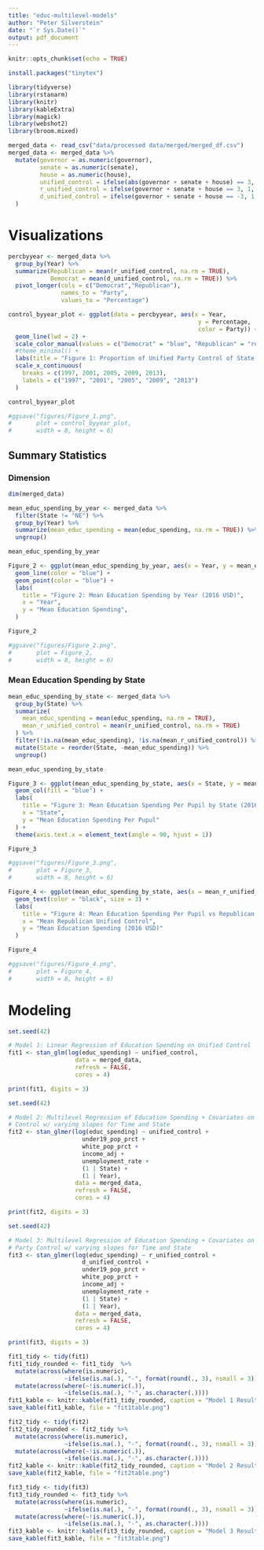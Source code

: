 ```yaml
---
title: "educ-multilevel-models"
author: "Peter Silverstein"
date: "`r Sys.Date()`"
output: pdf_document
---
```


```r
knitr::opts_chunk$set(echo = TRUE)
```

```r
install.packages("tinytex")
```


```r
library(tidyverse)
library(rstanarm)
library(knitr)
library(kableExtra)
library(magick)
library(webshot2)
library(broom.mixed)
```



```r
merged_data <- read_csv("data/processed data/merged/merged_df.csv")
merged_data <- merged_data %>%
  mutate(governor = as.numeric(governor),
         senate = as.numeric(senate),
         house = as.numeric(house),
         unified_control = ifelse(abs(governor + senate + house) == 3, 1, 0),
         r_unified_control = ifelse(governor + senate + house == 3, 1, 0),
         d_unified_control = ifelse(governor + senate + house == -3, 1, 0)
  )
```

# Visualizations
```r
percbyyear <- merged_data %>%
  group_by(Year) %>%
  summarize(Republican = mean(r_unified_control, na.rm = TRUE),
            Democrat = mean(d_unified_control, na.rm = TRUE)) %>%
  pivot_longer(cols = c("Democrat","Republican"),
               names_to = "Party",
               values_to = "Percentage")

control_byyear_plot <- ggplot(data = percbyyear, aes(x = Year, 
                                                      y = Percentage,
                                                      color = Party)) + 
  geom_line(lwd = 2) + 
  scale_color_manual(values = c("Democrat" = "blue", "Republican" = "red")) + 
  #theme_minimal() + 
  labs(title = "Figure 1: Proportion of Unified Party Control of State Government Per year") + 
  scale_x_continuous(
    breaks = c(1997, 2001, 2005, 2009, 2013), 
    labels = c("1997", "2001", "2005", "2009", "2013")
  )

control_byyear_plot
```

```r

#ggsave("figures/Figure_1.png", 
#       plot = control_byyear_plot, 
#       width = 8, height = 6)

```


## Summary Statistics

### Dimension
```r
dim(merged_data)
```


```r
mean_educ_spending_by_year <- merged_data %>%
  filter(State != "NE") %>%          
  group_by(Year) %>%
  summarize(mean_educ_spending = mean(educ_spending, na.rm = TRUE)) %>%
  ungroup()

mean_educ_spending_by_year
```

```r

Figure_2 <- ggplot(mean_educ_spending_by_year, aes(x = Year, y = mean_educ_spending)) +
  geom_line(color = "blue") +
  geom_point(color = "blue") +
  labs(
    title = "Figure 2: Mean Education Spending by Year (2016 USD)",
    x = "Year",
    y = "Mean Education Spending",
  )

Figure_2

```

```r

#ggsave("figures/Figure_2.png", 
#       plot = Figure_2, 
#       width = 8, height = 6)

```


### Mean Education Spending by State 

```r

mean_educ_spending_by_state <- merged_data %>%
  group_by(State) %>%
  summarize(
    mean_educ_spending = mean(educ_spending, na.rm = TRUE),
    mean_r_unified_control = mean(r_unified_control, na.rm = TRUE)
  ) %>%
  filter(!is.na(mean_educ_spending), !is.na(mean_r_unified_control)) %>%
  mutate(State = reorder(State, -mean_educ_spending)) %>%  
  ungroup()

mean_educ_spending_by_state

```

```r
Figure_3 <- ggplot(mean_educ_spending_by_state, aes(x = State, y = mean_educ_spending)) +
  geom_col(fill = "blue") +
  labs(
    title = "Figure 3: Mean Education Spending Per Pupil by State (2016 USD) ",
    x = "State",
    y = "Mean Education Spending Per Pupul"
  ) +
  theme(axis.text.x = element_text(angle = 90, hjust = 1))

Figure_3

```

```r
#ggsave("figures/Figure_3.png", 
#       plot = Figure_3, 
#       width = 8, height = 6)

```


```r

Figure_4 <- ggplot(mean_educ_spending_by_state, aes(x = mean_r_unified_control, y = mean_educ_spending, label = State)) +
  geom_text(color = "black", size = 3) +
  labs(
    title = "Figure 4: Mean Education Spending Per Pupil vs Republican Unified Control by State",
    x = "Mean Republican Unified Control",
    y = "Mean Education Spending (2016 USD)"
  )

Figure_4

```

```r

#ggsave("figures/Figure_4.png", 
#       plot = Figure_4, 
#       width = 8, height = 6)

```



# Modeling

```r
set.seed(42)

# Model 1: Linear Regression of Education Spending on Unified Control
fit1 <- stan_glm(log(educ_spending) ~ unified_control,
                   data = merged_data,
                   refresh = FALSE,
                   cores = 4)

print(fit1, digits = 3)
```



```r
set.seed(42)

# Model 2: Multilevel Regression of Education Spending + Covariates on Unified 
# Control w/ varying slopes for Time and State
fit2 <- stan_glmer(log(educ_spending) ~ unified_control +
                     under19_pop_prct + 
                     white_pop_prct + 
                     income_adj + 
                     unemployment_rate + 
                     (1 | State) + 
                     (1 | Year),
                   data = merged_data,
                   refresh = FALSE,
                   cores = 4)

print(fit2, digits = 3)
```

```r
set.seed(42)

# Model 3: Multilevel Regression of Education Spending + Covariates on Unified 
# Party Control w/ varying slopes for Time and State
fit3 <- stan_glmer(log(educ_spending) ~ r_unified_control + 
                     d_unified_control + 
                     under19_pop_prct + 
                     white_pop_prct + 
                     income_adj + 
                     unemployment_rate + 
                     (1 | State) + 
                     (1 | Year),
                   data = merged_data,
                   refresh = FALSE,
                   cores = 4)

print(fit3, digits = 3)
```

```r

fit1_tidy <- tidy(fit1)
fit1_tidy_rounded <- fit1_tidy  %>%
  mutate(across(where(is.numeric),
                ~ifelse(is.na(.), "-", format(round(., 3), nsmall = 3)))) %>%
  mutate(across(where(~!is.numeric(.)),
                ~ifelse(is.na(.), "-", as.character(.))))
fit1_kable <- knitr::kable(fit1_tidy_rounded, caption = "Model 1 Results") %>% kable_classic()
save_kable(fit1_kable, file = "fit1table.png")

fit2_tidy <- tidy(fit2)
fit2_tidy_rounded <- fit2_tidy %>%
  mutate(across(where(is.numeric),
                ~ifelse(is.na(.), "-", format(round(., 3), nsmall = 3)))) %>%
  mutate(across(where(~!is.numeric(.)),
                ~ifelse(is.na(.), "-", as.character(.))))
fit2_kable <- knitr::kable(fit2_tidy_rounded, caption = "Model 2 Results") %>% kable_classic()
save_kable(fit2_kable, file = "fit2table.png")

fit3_tidy <- tidy(fit3)
fit3_tidy_rounded <- fit3_tidy %>%
  mutate(across(where(is.numeric),
                ~ifelse(is.na(.), "-", format(round(., 3), nsmall = 3)))) %>%
  mutate(across(where(~!is.numeric(.)),
                ~ifelse(is.na(.), "-", as.character(.))))
fit3_kable <- knitr::kable(fit3_tidy_rounded, caption = "Model 3 Results") %>% kable_classic()
save_kable(fit3_kable, file = "fit3table.png")

```






